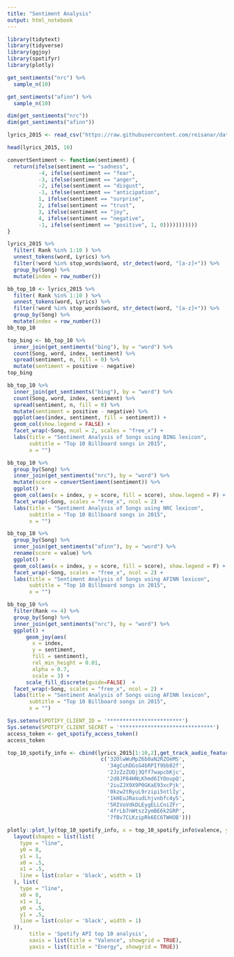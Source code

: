 ---
title: "Sentiment Analysis"
output: html_notebook
---

```{r}
library(tidytext)
library(tidyverse)
library(ggjoy)
library(spotifyr)
library(plotly)
```

```{r}
get_sentiments("nrc") %>% 
  sample_n(10)
```


```{r}
get_sentiments("afinn") %>% 
  sample_n(10)
```

```{r}
dim(get_sentiments("nrc"))
dim(get_sentiments("afinn"))
```

```{r, message=FALSE}
lyrics_2015 <- read_csv("https://raw.githubusercontent.com/reisanar/datasets/master/BB_top100_2015.csv")
```

```{r}
head(lyrics_2015, 10)
```
 

```{r}
convertSentiment <- function(sentiment) {
  return(ifelse(sentiment == "sadness",
          -4, ifelse(sentiment == "fear",
          -3, ifelse(sentiment == "anger",
          -2, ifelse(sentiment == "disgust",
          -1, ifelse(sentiment == "anticipation",
          1, ifelse(sentiment == "surprise",
          2, ifelse(sentiment == "trust",
          3, ifelse(sentiment == "joy",
          4, ifelse(sentiment == "negative",
          -1, ifelse(sentiment == "positive", 1, 0)))))))))))
}
```


```{r}
lyrics_2015 %>% 
  filter( Rank %in% 1:10 ) %>% 
  unnest_tokens(word, Lyrics) %>% 
  filter(!word %in% stop_words$word, str_detect(word, "[a-z]+")) %>% 
  group_by(Song) %>% 
  mutate(index = row_number())
```


```{r}
bb_top_10 <- lyrics_2015 %>% 
  filter( Rank %in% 1:10 ) %>% 
  unnest_tokens(word, Lyrics) %>% 
  filter(!word %in% stop_words$word, str_detect(word, "[a-z]+")) %>% 
  group_by(Song) %>% 
  mutate(index = row_number())
bb_top_10
```

```{r}


top_bing <- bb_top_10 %>%
  inner_join(get_sentiments("bing"), by = "word") %>%
  count(Song, word, index, sentiment) %>%
  spread(sentiment, n, fill = 0) %>%
  mutate(sentiment = positive - negative)
top_bing
```

```{r}
bb_top_10 %>%
  inner_join(get_sentiments("bing"), by = "word") %>%
  count(Song, word, index, sentiment) %>%
  spread(sentiment, n, fill = 0) %>%
  mutate(sentiment = positive - negative) %>% 
  ggplot(aes(index, sentiment, fill = sentiment)) +
  geom_col(show.legend = FALSE) +
  facet_wrap(~Song, ncol = 2, scales = "free_x") + 
  labs(title = "Sentiment Analysis of Songs using BING lexicon", 
       subtitle = "Top 10 Billboard songs in 2015", 
       x = "")
```


```{r}
bb_top_10 %>% 
  group_by(Song) %>% 
  inner_join(get_sentiments("nrc"), by = "word") %>% 
  mutate(score = convertSentiment(sentiment)) %>% 
  ggplot() +
  geom_col(aes(x = index, y = score, fill = score), show.legend = F) + 
  facet_wrap(~Song, scales = "free_x", ncol = 2) + 
  labs(title = "Sentiment Analysis of Songs using NRC lexicon", 
       subtitle = "Top 10 Billboard songs in 2015", 
       x = "")
```

```{r}
bb_top_10 %>% 
  group_by(Song) %>% 
  inner_join(get_sentiments("afinn"), by = "word") %>% 
  rename(score = value) %>% 
  ggplot() +
  geom_col(aes(x = index, y = score, fill = score), show.legend = F) + 
  facet_wrap(~Song, scales = "free_x", ncol = 2) + 
  labs(title = "Sentiment Analysis of Songs using AFINN lexicon", 
       subtitle = "Top 10 Billboard songs in 2015", 
       x = "")
```

```{r}
bb_top_10 %>% 
  filter(Rank <= 4) %>% 
  group_by(Song) %>% 
  inner_join(get_sentiments("nrc"), by = "word") %>% 
  ggplot() +
      geom_joy(aes(
        x = index,
        y = sentiment, 
        fill = sentiment),
        rel_min_height = 0.01,
        alpha = 0.7,
        scale = 3) + 
      scale_fill_discrete(guide=FALSE)  + 
  facet_wrap(~Song, scales = "free_x", ncol = 2) + 
  labs(title = "Sentiment Analysis of Songs using AFINN lexicon", 
       subtitle = "Top 10 Billboard songs in 2015", 
       x = "")
```

```{r}
Sys.setenv(SPOTIFY_CLIENT_ID = '************************')
Sys.setenv(SPOTIFY_CLIENT_SECRET = '******************************')
access_token <- get_spotify_access_token()
access_token
```

```{r}
top_10_spotify_info <- cbind(lyrics_2015[1:10,2],get_track_audio_features(id = 
                              c('32OlwWuMpZ6b0aN2RZOeMS',
                                '34gCuhDGsG4bRPIf9bb02f',
                                '2JzZzZUQj3Qff7wapcbKjc',
                                '2d8JP84HNLKhmd6IYOoupQ',
                                '2iuZJX9X9P0GKaE93xcPjk',
                                '0kzw2tRyuL9rzipi5ntlIy',
                                '1kHEuJRasudLhjvnbfc4yS',
                                '5RIVoVdkDLEygELLCniZFr',
                                '4frLb7nWtsz2ymBE6k2GRP',
                                '7fBv7CLKzipRk6EC6TWHOB')))

```

```{r, message=FALSE}
plotly::plot_ly(top_10_spotify_info, x = top_10_spotify_info$valence, y = top_10_spotify_info$energy, color = top_10_spotify_info$Song) %>%
  layout(shapes = list(list(
    type = "line", 
    y0 = 0, 
    y1 = 1, 
    x0 = .5, 
    x1 = .5, 
    line = list(color = 'black', width = 1)
  ), list(
    type = "line", 
    x0 = 0, 
    x1 = 1, 
    y0 = .5, 
    y1 = .5, 
    line = list(color = 'black', width = 1)
  )),
       title = 'Spotify API top 10 analysis',
       xaxis = list(title = "Valence", showgrid = TRUE),
       yaxis = list(title = "Energy", showgrid = TRUE))
```


